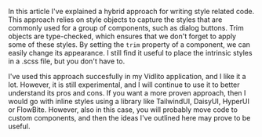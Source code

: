 In this article I've explained a hybrid approach for writing style related code. This approach relies on
style objects to capture the styles that are commonly used for a group of components, such as dialog buttons.
Trim objects are type-checked, which ensures that we don't forget to apply some of these styles. By
setting the `trim` property of a component, we can easily change its appearance. I still find it useful
to place the intrinsic styles in a .scss file, but you don't have to.

I've used this approach succesfully in my Vidlito application, and I like it a lot. However, it is still experimental,
and I will continue to use it to better understand its pros and cons. If you want a more proven approach, then I would go
with inline styles using a library like TailwindUI, DaisyUI, HyperUI or FlowBite. However, also in this case,
you will probably move code to custom components, and then the ideas I've outlined here may prove to be useful.
